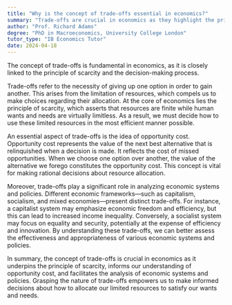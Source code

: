 ```yaml
---
title: "Why is the concept of trade-offs essential in economics?"
summary: "Trade-offs are crucial in economics as they highlight the principle of scarcity and inform decision-making processes. Understanding these trade-offs helps individuals and organizations allocate resources effectively."
author: "Prof. Richard Adams"
degree: "PhD in Macroeconomics, University College London"
tutor_type: "IB Economics Tutor"
date: 2024-04-18
---
```


The concept of trade-offs is fundamental in economics, as it is closely linked to the principle of scarcity and the decision-making process.

Trade-offs refer to the necessity of giving up one option in order to gain another. This arises from the limitation of resources, which compels us to make choices regarding their allocation. At the core of economics lies the principle of scarcity, which asserts that resources are finite while human wants and needs are virtually limitless. As a result, we must decide how to use these limited resources in the most efficient manner possible.

An essential aspect of trade-offs is the idea of opportunity cost. Opportunity cost represents the value of the next best alternative that is relinquished when a decision is made. It reflects the cost of missed opportunities. When we choose one option over another, the value of the alternative we forego constitutes the opportunity cost. This concept is vital for making rational decisions about resource allocation.

Moreover, trade-offs play a significant role in analyzing economic systems and policies. Different economic frameworks—such as capitalism, socialism, and mixed economies—present distinct trade-offs. For instance, a capitalist system may emphasize economic freedom and efficiency, but this can lead to increased income inequality. Conversely, a socialist system may focus on equality and security, potentially at the expense of efficiency and innovation. By understanding these trade-offs, we can better assess the effectiveness and appropriateness of various economic systems and policies.

In summary, the concept of trade-offs is crucial in economics as it underpins the principle of scarcity, informs our understanding of opportunity cost, and facilitates the analysis of economic systems and policies. Grasping the nature of trade-offs empowers us to make informed decisions about how to allocate our limited resources to satisfy our wants and needs.
    